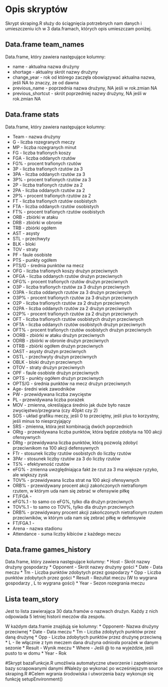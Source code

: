 # Opis skryptów 

Skrypt skraping.R służy do ściągnięcia potrzebnych nam danych i umieszczeniu ich w 3 data.framach, których opis umieszczam poniżej.

## Data.frame team_names

Data.frame, który zawiera następujące kolumny:

* name - aktualna nazwa drużyny
* shortage - aktualny skrót nazwy drużyny
* change_year - rok od którego zaczęła obowiązywać aktualna nazwa, jeśli NA to znaczy, ze od dawna
* previous_name - poprzednia nazwa drużyny, NA jeśli w rok.zmian NA
* previous_shortcut - skrót poprzedniej nazwy drużyny, NA jeśli w rok.zmian NA

## Data.frame stats

Data.frame, który zawiera następujące kolumny:

* Team - nazwa drużyny
* G - liczba rozegranych meczy
* MP - liczba rozegranych minut
* FG - liczba trafionych koszy
* FGA - liczba oddanych rzutów
* FG% - procent trafionych rzutów
* 3P - liczba trafionych rzutów za 3
* 3PA - liczba oddanych rzutów za 3
* 3P% - procent trafionych rzutów za 3
* 2P - liczba trafionych rzutów za 2
* 2PA - liczba oddanych rzutów za 2
* 2P% - procent trafionych rzutów za 2
* FT - liczba trafionych rzutów osobistych
* FTA - liczba oddanych rzutów osobistych
* FT% - procent trafionych rzutów osobistych
* ORB - zbiórki w ataku
* DRB - zbiórki w obronie 
* TRB - zbiórki ogółem
* AST - asysty
* STL - przechwyty
* BLK - bloki
* TOV - straty
* PF - faule osobiste
* PTS - punkty ogółem
* PTS/G - średnia punktów na mecz
* OFG - liczba trafionych koszy drużyn przeciwnych
* OFGA - liczba oddanych rzutów drużyn przeciwnych
* OFG% - procent trafionych rzutów drużyn przeciwnych
* O3P - liczba trafionych rzutów za 3 drużyn przeciwnych
* O3PA - liczba oddanych rzutów za 3 drużyn przeciwnych
* O3P% - procent trafionych rzutów za 3 drużyn przeciwnych
* O2P - liczba trafionych rzutów za 2 drużyn przeciwnych
* O2PA - liczba oddanych rzutów za 2 drużyn przeciwnych
* O2P% - procent trafionych rzutów za 2 drużyn przeciwnych
* OFT - liczba trafionych rzutów osobistych drużyn przeciwnych
* OFTA - liczba oddanych rzutów osobistych drużyn przeciwnych
* OFT% - procent trafionych rzutów osobistych drużyn przeciwnych
* OORB - zbiórki w ataku drużyn przeciwnych
* ODRB - zbiórki w obronie drużyn przeciwnych 
* OTRB - zbiórki ogółem drużyn przeciwnych
* OAST - asysty drużyn przeciwnych
* OSTL - przechwyty drużyn przeciwnych
* OBLK - bloki drużyn przeciwnych
* OTOV - straty drużyn przeciwnych
* OPF - faule osobiste drużyn przeciwnych
* OPTS - punkty ogółem drużyn przeciwnych
* OPTS/G - średnia punktów na mecz drużyn przeciwnych
* Age- średni wiek zawodników
* PW - przewidywana liczba zwycięstw
* PL - przewidywana liczba porażek
* MOV - zmienna, określająca średnio jak duże było nasze zwycięstwo/przegrana (czy 40pkt czy 2)
* SOS - układ grafiku meczy, jeśli 0 to przeciętny, jeśli plus to korzystny, jeśli minus to niesprzyjający 
* SRS - zmienna, która jest kombinacją dwóch poprzednich
* ORtg - przewidywana liczba punktów, która będzie zdobyta na 100 akcji ofensywnych 
* DRtg - przewidywana liczba punktów, którą pozwolą zdobyć przeciwnikom na 100 akcji defensywnych
* FTr - stosunek liczby rzutów osobistych do liczby rzutów
* 3PAr - stosunek liczby rzutów za 3 do liczby rzutów
* TS% - efektywność rzutów 
* eFG% - zmienna uwzględniająca fakt że rzut za 3 ma większe ryzyko, ale większy zysk
* TOV% - przewidywana liczba strat na 100 akcji ofensywnych
* ORB% - przewidywany procent akcji zakończonych nietrafionym rzutem, w którym uda nam się zebrać w ofensywie piłkę
* FT/FGA - 
* eFG%.1 - to samo co eFG%, tylko dla drużyn przeciwnych
* TOV%.1 - to samo co TOV%, tylko dla drużyn przeciwnych
* DRB% - przewidywany procent akcji zakończonych nietrafionym rzutem przeciwników, w którym uda nam się zebrać piłkę w defensywie
* FT/FGA.1 - 
* Arena - nazwa stadionu
* Attendance - suma liczby kibiców z każdego meczu

## Data.frame games_history

Data.frame, który zawiera następujące kolumny:
* Host - Skrót nazwy drużyny gospodarzy
* Opponent - Skrót nazwy drużyny gości
* Date - Data meczu
* Tm - Liczba punktów zdobytych przez gospodarzy
* Opp - Liczba punktów zdobytych przez gości
* Result - Rezultat meczu (W to wygrana gospodarzy , L to wygrana gości)
* Year - Sezon rozegrania meczu

## Lista team_story

Jest to lista zawierająca 30 data.framów o nazwach drużyn. Każdy z nich odpowiada 5 letniej historii meczów dla zespołu.

W każdym data.framie znajdują sie kolumny:
* Opponent- Nazwa drużyny przeciwnej
* Date - Data meczu
* Tm - Liczba zdobytych punktów przez daną drużynę
* Opp - Liczba zdobytych punktów przez drużynę przeciwną 
* L - Ile włącznie z tym meczem dana drużyna odniosła porażek w danym sezonie
* Result - Wynik meczu
* Where - Jeśli @ to na wyjeździe, jeśli pusto to w domu
* Year - Rok

#Skrypt bazaFunkcje.R umożliwia automatyczne utworzenie i zapełnienie bazy scrapowanymi danymi
#Należy go wykonać po wcześniejszym source skraping.R
#Celem wgrania środowiska i utworzenia bazy wykonuje się funkcję setupEnvironment()



